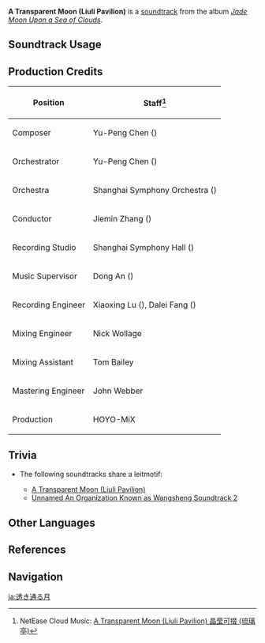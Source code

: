 {{Soundtrack Infobox
|image          = Jade Moon Upon a Sea of Clouds.png
|album          = Jade Moon Upon a Sea of Clouds
|disc           = 1
|number         = 09
|featured       =
|featured2      =
|featured3      =
|featured_disc  =
|featured_disc2 =
|featured_disc3 =
|youtube_id     = c4nvD32HjBA
|spotify_id     = 7z7wd71ipTp0SV12oujOiK
|previous       = Clear Sky Over Liyue
|next           = Treasury From the Northland
}}
'''A Transparent Moon (Liuli Pavilion)''' is a [[soundtrack]] from the album ''[[Jade Moon Upon a Sea of Clouds]]''.

==Soundtrack Usage==
{{Soundtrack Usage
|location = Liuli Pavilion;;Xinyue Kiosk
|teapot   = Liyue Estate: Exquisite Mansion
}}

==Production Credits==
{| class="wikitable"
! Position
! Staff<ref>NetEase Cloud Music: [https://music.163.com/#/song?id=1492275670 A Transparent Moon (Liuli Pavilion) 晶莹可掇 (琉璃亭)]</ref>
|-
! Composer
| Yu-Peng Chen ({{zh|陈致逸}})
|-
! Orchestrator
| Yu-Peng Chen ({{zh|陈致逸}})
|-
! Orchestra
| Shanghai Symphony Orchestra ({{zh|上海交响乐团}})
|-
! Conductor
| Jiemin Zhang ({{zh|张洁敏}})
|-
! Recording Studio
| Shanghai Symphony Hall ({{zh|上海交响乐团音乐厅}})
|-
! Music Supervisor
| Dong An ({{zh|安栋}})
|-
! Recording Engineer
| Xiaoxing Lu ({{zh|陆晓幸}}), Dalei Fang ({{zh|房大磊}})
|-
! Mixing Engineer
| Nick Wollage
|-
! Mixing Assistant
| Tom Bailey
|-
! Mastering Engineer
| John Webber
|-
! Production
| HOYO-MiX
|}

==Trivia==
* <section begin="TransparentMoonLeitmotif" />The following soundtracks share a leitmotif:
** [[A Transparent Moon (Liuli Pavilion)]]
** [[Unnamed An Organization Known as Wangsheng Soundtrack 2]]<section end="TransparentMoonLeitmotif" />

==Other Languages==
{{Other Languages
|en      = A Transparent Moon (Liuli Pavilion)
|zhs     = 晶莹可掇 (琉璃亭)
|zhs_rm  = Jīngyíng Kěduó (Liúlí-tíng)
|zht     = 晶瑩可掇(琉璃亭)
|zht_rm  = Jīngyíng Kěduó (Liúlí-tíng)
|zh_tl   = Translucent and Tangible (Liuli Pavilion)
|zh_note = The phrase {{zh|s=可掇|s_rm=kěduō|t=可掇|t_rm=kěduó}} may be a reference to a line from the poem {{zh|短歌行|Duǎn Gēxíng}} by the Han dynasty general {{w|Cao Cao}}. The relevant line reads, {{zh|明明如月，何时可掇？|rm=Míngmíng rú yuè, héshí kěduō?|tl=Brilliant white as the moon, when will one be able to gather it for themselves?}}
|ja      = 透き通る月（琉璃亭）
|ja_rm   = Sukitooru Tsuki (Ruri-tei)
|ja_tl   = A Transparent Moon (Liuli Pavilion)
}}

==References==
{{Reflist}}

==Navigation==
{{Soundtrack Navbox|Jade Moon Upon a Sea of Clouds}}

[[ja:透き通る月]]